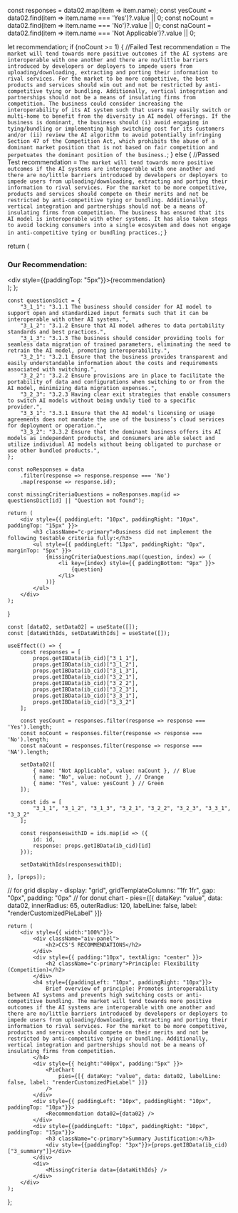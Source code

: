 


  const responses = data02.map(item => item.name);
  const yesCount = data02.find(item => item.name === 'Yes')?.value || 0;
  const noCount = data02.find(item => item.name === 'No')?.value || 0;
  const naCount = data02.find(item => item.name === 'Not Applicable')?.value || 0; 

  let recommendation;
  if (noCount >= 1) {
    //Failed Test
    recommendation = `The market will tend towards more positive outcomes if the AI systems are interoperable with one another and there are no/little barriers introduced by developers or deployers to impede users from uploading/downloading, extracting and porting their information to rival services.
    For the market to be more competitive, the best products and services should win out and not be restricted by anti-competitive tying or bundling. Additionally, vertical integration and partnerships should not be a means of insulating firms from competition.
    The business could consider increasing the interoperability of its AI system such that users may easily switch or multi-home to benefit from the diversity in AI model offerings. If the business is dominant, the business should (i) avoid engaging in tying/bundling or implementing high switching cost for its customers and/or (ii) review the AI algorithm to avoid potentially infringing Section 47 of the Competition Act, which prohibits the abuse of a dominant market position that is not based on fair competition and perpetuates the dominant position of the business.`;
  } else {
    //Passed Test
    recommendation = `The market will tend towards more positive outcomes if the AI systems are interoperable with one another and there are no/little barriers introduced by developers or deployers to impede users from uploading/downloading, extracting and porting their information to rival services.
    For the market to be more competitive, products and services should compete on their merits and not be restricted by anti-competitive tying or bundling. Additionally, vertical integration and partnerships should not be a means of insulating firms from competition.
    The business has ensured that its AI model is interoperable with other systems. It has also taken steps to avoid locking consumers into a single ecosystem and does not engage in anti-competitive tying or bundling practices.`;
  }

  return (
    <div className="recommendation">
      <h3 className="c-primary">Our Recommendation:</h3>
      <div style={{paddingTop: "5px"}}>{recommendation}</div>
    </div>
  );
};

    const questionsDict = {
        "3_1_1": "3.1.1 The business should consider for AI model to support open and standardized input formats such that it can be interoperable with other AI systems.",
        "3_1_2": "3.1.2 Ensure that AI model adheres to data portability standards and best practices.",
        "3_1_3": "3.1.3 The business should consider providing tools for seamless data migration of trained parameters, eliminating the need to retrain the AI model, promoting interoperability.",
        "3_2_1": "3.2.1 Ensure that the business provides transparent and easily understandable information about the costs and requirements associated with switching.",
        "3_2_2": "3.2.2 Ensure provisions are in place to facilitate the portability of data and configurations when switching to or from the AI model, minimizing data migration expenses.",
        "3_2_3": "3.2.3 Having clear exit strategies that enable consumers to switch AI models without being unduly tied to a specific provider.",
        "3_3_1": "3.3.1 Ensure that the AI model's licensing or usage agreements does not mandate the use of the business’s cloud services for deployment or operation.",
        "3_3_2": "3.3.2 Ensure that the dominant business offers its AI models as independent products, and consumers are able select and utilize individual AI models without being obligated to purchase or use other bundled products.",
    };

    const noResponses = data
        .filter(response => response.response === 'No')
        .map(response => response.id);

    const missingCriteriaQuestions = noResponses.map(id => questionsDict[id] || "Question not found");

    return (
        <div style={{ paddingLeft: "10px", paddingRight: "10px", paddingTop: "15px" }}>
            <h3 className="c-primary">Business did not implement the following testable criteria fully:</h3>
            <ul style={{ paddingLeft: "13px", paddingRight: "0px", marginTop: "5px" }}>
                {missingCriteriaQuestions.map((question, index) => (
                    <li key={index} style={{ paddingBottom: "9px" }}>
                        {question}
                    </li>
                ))}
            </ul>
        </div>
    );
}

    const [data02, setData02] = useState([]);
    const [dataWithIds, setDataWithIds] = useState([]);

    useEffect(() => {
        const responses = [
            props.getIBData(ib_cid)["3_1_1"],
            props.getIBData(ib_cid)["3_1_2"],
            props.getIBData(ib_cid)["3_1_3"],
            props.getIBData(ib_cid)["3_2_1"],
            props.getIBData(ib_cid)["3_2_2"],
            props.getIBData(ib_cid)["3_2_3"],
            props.getIBData(ib_cid)["3_3_1"],
            props.getIBData(ib_cid)["3_3_2"]
        ];

        const yesCount = responses.filter(response => response === 'Yes').length;
        const noCount = responses.filter(response => response === 'No').length;
        const naCount = responses.filter(response => response === 'NA').length;

        setData02([
            { name: "Not Applicable", value: naCount }, // Blue
            { name: "No", value: noCount }, // Orange
            { name: "Yes", value: yesCount } // Green
        ]);

        const ids = [
            "3_1_1", "3_1_2", "3_1_3", "3_2_1", "3_2_2", "3_2_3", "3_3_1", "3_3_2"
        ];

        const responseswithID = ids.map(id => ({
            id: id,
            response: props.getIBData(ib_cid)[id]
        }));

        setDataWithIds(responseswithID);

    }, [props]);

// for grid display - display: "grid", gridTemplateColumns: "1fr 1fr", gap: "0px", padding: "0px" 
// for donut chart - pies={[{ dataKey: "value", data: data02, innerRadius: 65, outerRadius: 120, labelLine: false, label: "renderCustomizedPieLabel" }]} 

    return (
        <div style={{ width:"100%"}}>
            <div className="aiv-panel">
                <h2>CCS'S RECOMMENDATIONS</h2>
            </div>
            <div style={{ padding:"10px", textAlign: "center" }}>
                <h2 className="c-primary">Principle: Flexibility (Competition)</h2>
            </div>
            <h4 style={{paddingLeft: "10px", paddingRight: "10px"}}>
                Brief overview of principle: Promotes interoperability between AI systems and prevents high switching costs or anti-competitive bundling. The market will tend towards more positive outcomes if the AI systems are interoperable with one another and there are no/little barriers introduced by developers or deployers to impede users from uploading/downloading, extracting and porting their information to rival services. For the market to be more competitive, products and services should compete on their merits and not be restricted by anti-competitive tying or bundling. Additionally, vertical integration and partnerships should not be a means of insulating firms from competition.
            </h4>
            <div style={{ height:"400px", padding:"5px" }}>
                <PieChart
                    pies={[{ dataKey: "value", data: data02, labelLine: false, label: "renderCustomizedPieLabel" }]} 
                />
            </div>
            <div style={{ paddingLeft: "10px", paddingRight: "10px", paddingTop: "10px"}}>
                <Recommendation data02={data02} />
            </div>
            <div style={{paddingLeft: "10px", paddingRight: "10px", paddingTop: "15px"}}>
                <h3 className="c-primary">Summary Justification:</h3>
                <div style={{paddingTop: "3px"}}>{props.getIBData(ib_cid)["3_summary"]}</div>
            </div>
            <div>
                <MissingCriteria data={dataWithIds} />
            </div>
        </div>
    );
};

